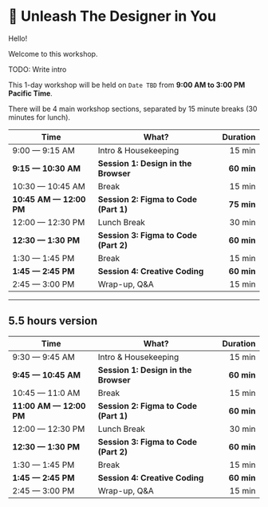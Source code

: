 # 🚀 Unleash The Designer in You

Hello!

Welcome to this workshop.

<callout-warning>TODO: Write intro</callout-warning>

This 1-day workshop will be held on `Date TBD` from **9:00 AM to 3:00 PM Pacific Time**.

There will be 4 main workshop sections, separated by 15 minute breaks (30 minutes for lunch).

| Time                    | What?                                 |   Duration |
| ----------------------- | ------------------------------------- | ---------: |
| 9:00 — 9:15 AM          | Intro & Housekeeping                  |     15 min |
| **9:15 — 10:30 AM**     | **Session 1: Design in the Browser**  | **60 min** |
| 10:30 — 10:45 AM        | Break                                 |     15 min |
| **10:45 AM — 12:00 PM** | **Session 2: Figma to Code (Part 1)** | **75 min** |
| 12:00 — 12:30 PM        | Lunch Break                           |     30 min |
| **12:30 — 1:30 PM**     | **Session 3: Figma to Code (Part 2)** | **60 min** |
| 1:30 — 1:45 PM          | Break                                 |     15 min |
| **1:45 — 2:45 PM**      | **Session 4: Creative Coding**        | **60 min** |
| 2:45 — 3:00 PM          | Wrap-up, Q&A                          |     15 min |

---

## 5.5 hours version

| Time                    | What?                                 |   Duration |
| ----------------------- | ------------------------------------- | ---------: |
| 9:30 — 9:45 AM          | Intro & Housekeeping                  |     15 min |
| **9:45 — 10:45 AM**     | **Session 1: Design in the Browser**  | **60 min** |
| 10:45 — 11:0 AM         | Break                                 |     15 min |
| **11:00 AM — 12:00 PM** | **Session 2: Figma to Code (Part 1)** | **60 min** |
| 12:00 — 12:30 PM        | Lunch Break                           |     30 min |
| **12:30 — 1:30 PM**     | **Session 3: Figma to Code (Part 2)** | **60 min** |
| 1:30 — 1:45 PM          | Break                                 |     15 min |
| **1:45 — 2:45 PM**      | **Session 4: Creative Coding**        | **60 min** |
| 2:45 — 3:00 PM          | Wrap-up, Q&A                          |     15 min |
